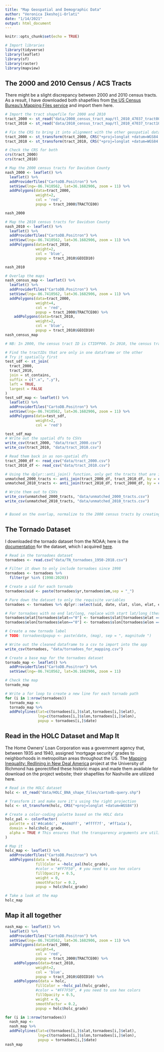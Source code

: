 ```yaml
---
title: "Map Geospatial and Demographic Data"
author: "Veronica Ikeshoji-Orlati"
date: "1/14/2021"
output: html_document
---
```


```r
knitr::opts_chunk$set(echo = TRUE)
```

``` r
# Import libraries
library(tidyverse)
library(leaflet)
library(sf)
library(raster)
library(mapview)
```

## The 2000 and 2010 Census / ACS Tracts

There might be a slight discrepancy between 2000 and 2010 census tracts. As a result, I have downloaded both shapefiles from [the US Census Bureau's Mapping Files service](https://www.census.gov/geographies/mapping-files.html) and import them here.
```r
# Import the tract shapefile for 2000 and 2010
tract_2000 <- st_read("data/2000_census_tract_map/tl_2010_47037_tract00.shp")
tract_2010 <- st_read("data/2010_census_tract_map/tl_2010_47037_tract10.shp")

# Fix the CRS to bring it into alignment with the other geospatial datasets
tract_2000 <- st_transform(tract_2000, CRS("+proj=longlat +datum=WGS84 +no_defs"))
tract_2010 <- st_transform(tract_2010, CRS("+proj=longlat +datum=WGS84 +no_defs"))

# Check the CRS for both
crs(tract_2000)
crs(tract_2010)

# Map the 2000 census tracts for Davidson County
nash_2000 <- leaflet() %>%
  leaflet() %>%
  addProviderTiles("CartoDB.Positron") %>%
  setView(lng=-86.7410562, lat=36.1682906, zoom = 11) %>% 
  addPolygons(data=tract_2000,
              weight=2,
              col = 'red',
              popup = tract_2000$TRACTCE00)

nash_2000

# Map the 2010 census tracts for Davidson County
nash_2010 <- leaflet() %>%
  leaflet() %>%
  addProviderTiles("CartoDB.Positron") %>%
  setView(lng=-86.7410562, lat=36.1682906, zoom = 11) %>% 
  addPolygons(data=tract_2010,
              weight=2,
              col = 'blue',
              popup = tract_2010$GEOID10)

nash_2010

# Overlap the maps
nash_census_map <- leaflet() %>%
  leaflet() %>%
  addProviderTiles("CartoDB.Positron") %>%
  setView(lng=-86.7410562, lat=36.1682906, zoom = 11) %>% 
  addPolygons(data=tract_2000,
              weight=4,
              col = 'red',
              popup = tract_2000$TRACTCE00) %>% 
    addPolygons(data=tract_2010,
              weight=2,
              col = 'blue',
              popup = tract_2010$GEOID10)
nash_census_map

# NB: In 2000, the census tract ID is CTIDFP00. In 2010, the census tract ID is GEOID. It is unclear why this had to change, nor why it takes a dive into the technical documentation to make it work.

# Find the tractIDs that are only in one dataframe or the other
# Try it spatially first
test_sdf <- st_join(
  tract_2000,
  tract_2010,
  join = st_contains,
  suffix = c(".x", ".y"),
  left = TRUE,
  largest = FALSE
)
test_sdf_map <- leaflet() %>%
  leaflet() %>%
  addProviderTiles("CartoDB.Positron") %>%
  setView(lng=-86.7410562, lat=36.1682906, zoom = 11) %>% 
  addPolygons(data=test_sdf,
              weight=2,
              col = 'red')

test_sdf_map
# Write out the spatial dfs to CSVs
write_csv(tract_2000, "data/tract_2000.csv")
write_csv(tract_2010, "data/tract_2010.csv")

# Read them back in as non-spatial dfs
tract_2000_df <- read_csv("data/tract_2000.csv")
tract_2010_df <- read_csv("data/tract_2010.csv")

# Using the dplyr::anti_join() function, only get the tracts that are in the 2000 and 2010 census
unmatched_2000_tracts <- anti_join(tract_2000_df, tract_2010_df, by = c("TRACTCE00" = "TRACTCE10"))
unmatched_2010_tracts <- anti_join(tract_2010_df, tract_2000_df, by = c("TRACTCE10" = "TRACTCE00"))

# Write them out to CSVs
write_csv(unmatched_2000_tracts, "data/unmatched_2000_tracts.csv")
write_csv(unmatched_2010_tracts, "data/unmatched_2010_tracts.csv")


# Based on the overlap, normalize to the 2000 census tracts by creating a new GEOID column for the 2010 data
```

## The Tornado Dataset

I downloaded the tornado dataset from the NOAA; here is the [documentation](https://www.spc.noaa.gov/wcm/data/SPC_severe_database_description.pdf) for the dataset, which I acquired [here](https://oasishub.co/dataset/usa-tornado-historical-tracks-noaa/resource/b2a11100-eac5-4d10-869a-87ba064ede2d?inner_span=True).
```r
# Read in the tornadoes dataset
tornadoes <- read.csv("data/TN_tornadoes_1950-2018.csv")

# Filter it down to only include tornadoes since 1998
tornadoes <- tornadoes %>% 
  filter(yr %in% (1998:2020))

# Create a uid for each tornado
tornadoes$uid <- paste(tornadoes$yr,tornadoes$om,sep = "_")  

# Pare down the dataset to only the requisite variables
tornadoes <- tornadoes %>% dplyr::select(uid, date, slat, slon, elat, elon, mag)

# For tornadoes with no end lat/long, replace with start lat/long (these are the touchdowns that don't travel)
tornadoes$elat[tornadoes$elat=="0"] <- tornadoes$slat[tornadoes$elat == "0"]
tornadoes$elon[tornadoes$elon=="0"] <- tornadoes$slon[tornadoes$elon == "0"]

# Create a new tornado label
# TODO: tornadoes$popup <- paste(date, (mag), sep = ", magnitude ")

# Write out the cleaned dataframe to a csv to import into the app
write_csv(tornadoes, "data/tornadoes_for_mapping.csv")

# Create a base map for the tornadoes dataset
tornado_map <- leaflet() %>%
  addProviderTiles("CartoDB.Positron") %>% 
  setView(lng=-86.7410562, lat=36.1682906, zoom = 11)

# Check the map
tornado_map

# Write a for loop to create a new line for each tornado path
for (i in 1:nrow(tornadoes)) 
  tornado_map <-
  tornado_map %>%
  addPolylines(lat=c(tornadoes[i,]$slat,tornadoes[i,]$elat),
               lng=c(tornadoes[i,]$slon,tornadoes[i,]$elon),
               popup = tornadoes[i,]$date)
```

## Read in the HOLC Dataset and Map It

The Home Owners' Loan Corporation was a government agency that, between 1935 and 1940, assigned 'mortgage security' grades to neighborhoods in metropolitan areas throughout the US. The [Mapping Inequality: Redlining in New Deal America](https://dsl.richmond.edu/panorama/redlining/#loc=5/39.1/-94.58) project at the University of Richmond has georectified these historic maps and made them available for download on the project website; their shapefiles for Nashville are utilized here.

``` r
# Read in the HOLC dataset
holc <- st_read("data/HOLC_BNA_shape_files/cartodb-query.shp")

# Transform it and make sure it's using the right projection
holc <- st_transform(holc, CRS("+proj=longlat +datum=WGS84"))

# Create a color-coding palette based on the HOLC data
holc_pal <- colorFactor(
  palette = c('#4ca64c', '#4d4dff', '#ffff7f', '#ff1a1a'),
  domain = holc$holc_grade,
  alpha = TRUE # This ensures that the transparency arguments are utilized in the addPolygons function
)

# Map it
holc_map <- leaflet() %>%
  addProviderTiles("CartoDB.Positron") %>%
  addPolygons(data = holc,
              fillColor = ~holc_pal(holc_grade),
              #color = "#FF7F50", # you need to use hex colors
              fillOpacity = 0.5, 
              weight = 0, 
              smoothFactor = 0.2,
              popup = holc$holc_grade)

# Take a look at the map
holc_map
```

## Map it all together

``` r
nash_map <- leaflet() %>%
  leaflet() %>%
  addProviderTiles("CartoDB.Positron") %>%
  setView(lng=-86.7410562, lat=36.1682906, zoom = 11) %>% 
  addPolygons(data=tract_2000,
              weight=4,
              col = 'red',
              popup = tract_2000$TRACTCE00) %>% 
    addPolygons(data=tract_2010,
              weight=2,
              col = 'blue',
              popup = tract_2010$GEOID10) %>% 
    addPolygons(data = holc,
              fillColor = ~holc_pal(holc_grade),
              #color = "#FF7F50", # you need to use hex colors
              fillOpacity = 0.5, 
              weight = 0, 
              smoothFactor = 0.2,
              popup = holc$holc_grade)

for (i in 1:nrow(tornadoes)) 
  nash_map <-
  nash_map %>%
  addPolylines(lat=c(tornadoes[i,]$slat,tornadoes[i,]$elat),
               lng=c(tornadoes[i,]$slon,tornadoes[i,]$elon),
               popup = tornadoes[i,]$date)
nash_map
```

